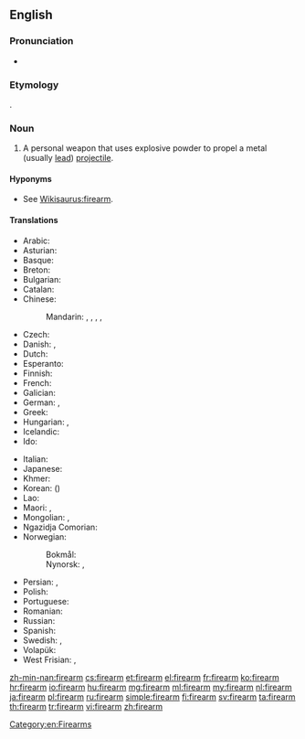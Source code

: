 ==English==
{{wikipedia}}

===Pronunciation===
* {{audio|en-us-firearm.ogg|Audio (US)|lang=en}}

===Etymology===
{{compound|fire|arm|lang=en}}.

===Noun===
{{en-noun}}

# A personal weapon that uses explosive powder to propel a metal (usually [[lead]]) [[projectile]].

====Hyponyms====
* See [[Wikisaurus:firearm]].

====Translations====
{{trans-top|personal weapon}}
* Arabic: {{t|ar|سلاح ناري|m|tr=silaaH naariy|sc=Arab}}
* Asturian: {{t|ast|arma de fueu|f}}
* Basque: {{t|eu|su-arma}}
* Breton: {{t+|br|arm-tan|m}}
* Bulgarian: {{t|bg|огнестрелно оръжие|n|sc=Cyrl}}
* Catalan: {{t|ca|arma de foc|f}}
* Chinese:
*: Mandarin: {{t+|cmn|火器|tr=huǒqì|sc=Hani}}, {{t|cmn|槍械|sc=Hani}}, {{t+|cmn|枪械|tr=qiāngxiè|sc=Hani}}, {{qualifier|archaic}} {{t|cmn|火槍|sc=Hani}}, {{t+|cmn|火枪|tr=huǒqiāng|sc=Hani}}
* Czech: {{t|cs|střelná zbraň|f}}
* Danish: {{t|da|ildvåben|n}} {{qualifier|literary, but old-fashioned}}, {{t+|da|skydevåben|n}}
* Dutch: {{t+|nl|vuurwapen|n}}
* Esperanto: {{t|eo|pafilo}}
* Finnish: {{t+|fi|tuliase}}
* French: {{t+|fr|arme à feu|f}}
* Galician: {{t|gl|arma de fogo|f}}
* German: {{t+|de|Schusswaffe|f}}, {{t+|de|Feuerwaffe|f}}
* Greek: {{t|el|πυροβόλο όπλο|n|tr=pyrovólo óplo}}
* Hungarian: {{t+|hu|tűzfegyver}}, {{t+|hu|lőfegyver}}
* Icelandic: {{t+|is|skotvopn|n}}
* Ido: {{t+|io|pafarmo}}
{{trans-mid}}
* Italian: {{t+|it|arma da fuoco|f}}
* Japanese: {{t+|ja|火器|tr=かき, kaki|sc=Jpan}}
* Khmer: {{t+|km|កាំភ្លើង|tr=kampləəŋ|sc=Khmr}}
* Korean: {{t|ko|화기|sc=Kore}} ({{t+|ko|火器|sc=Kore}})
* Lao: {{t-needed|lo}}
* Maori: {{t|mi|pū}}, {{t|mi|kōpere tupua}}
* Mongolian: {{t|mn|галт зэвсэг|sc=Cyrl}}, {{t|mn|буу|sc=Cyrl}}
* Ngazidja Comorian: {{t|zdj|mzinga|c3|c4}}
* Norwegian:
*: Bokmål: {{t+|nb|skytevåpen|n}}
*: Nynorsk: {{t|nn|skytevåpen|n}}, {{t|nn|skjotevåpen|n}}
* Persian: {{t+|fa|تفنگ|tr=tofang|sc=fa-Arab}}, {{t|fa|اسلحه گرم|tr=aslahe garm|sc=fa-Arab}}
* Polish: {{t+|pl|broń palna|f}}
* Portuguese: {{t+|pt|arma de fogo|f}}
* Romanian: {{t+|ro|armă de foc|f}}
* Russian: {{t+|ru|огнестрельное оружие|n|tr=ognestrél'noje orúžije|sc=Cyrl}}
* Spanish: {{t+|es|arma de fuego|f}}
* Swedish: {{t+|sv|skjutvapen|n}}, {{t+|sv|eldvapen|n}}
* Volapük: {{t+|vo|filavaf}}
* West Frisian: {{t|fy|sjitark|n}}, {{t|fy|fjoerwapen|n}}
{{trans-bottom}}

[[Category:en:Firearms]]

[[zh-min-nan:firearm]]
[[cs:firearm]]
[[et:firearm]]
[[el:firearm]]
[[fr:firearm]]
[[ko:firearm]]
[[hr:firearm]]
[[io:firearm]]
[[hu:firearm]]
[[mg:firearm]]
[[ml:firearm]]
[[my:firearm]]
[[nl:firearm]]
[[ja:firearm]]
[[pl:firearm]]
[[ru:firearm]]
[[simple:firearm]]
[[fi:firearm]]
[[sv:firearm]]
[[ta:firearm]]
[[th:firearm]]
[[tr:firearm]]
[[vi:firearm]]
[[zh:firearm]]